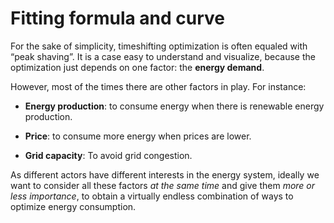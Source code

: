 # Fitting formula and curve

For the sake of simplicity, timeshifting optimization is often equaled with "peak shaving". It is a case easy to understand and visualize, because the optimization just depends on one factor: the **energy demand**. 

However, most of the times there are other factors in play. For instance:

- **Energy production**: to consume energy when there is renewable energy production. 

- **Price**: to consume more energy when prices are lower.

- **Grid capacity**: To avoid grid congestion.

As different actors have different interests in the energy system, ideally we want to consider all these factors *at the same time* and give them *more or less importance*, to obtain a virtually endless combination of ways to optimize energy consumption.
